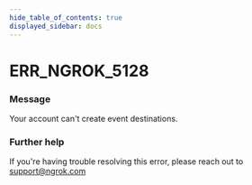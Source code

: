 ```yaml
---
hide_table_of_contents: true
displayed_sidebar: docs
---
```



# ERR_NGROK_5128

### Message

Your account can't create event destinations.

### Further help

If you're having trouble resolving this error, please reach out to [support@ngrok.com](mailto:support@ngrok.com?subject=Help%20with%20ERR_NGROK_5128)

<ErrorDetails error="err_ngrok_5128" />
